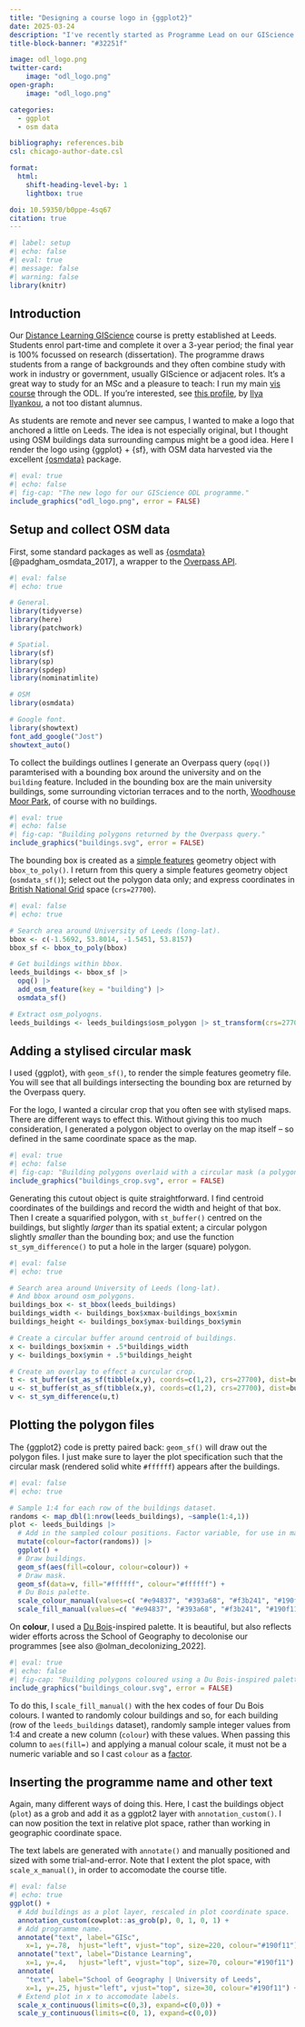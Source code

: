 ```yaml
---
title: "Designing a course logo in {ggplot2}"
date: 2025-03-24
description: "I've recently started as Programme Lead on our GIScience Distance Learning MSc. Naturally I spent some time playing around with logos. Here's my attempt using {ggplot2} + {sf}, data via {osmdata}. "
title-block-banner: "#32251f"

image: odl_logo.png
twitter-card: 
    image: "odl_logo.png"
open-graph: 
    image: "odl_logo.png"

categories:
  - ggplot
  - osm data

bibliography: references.bib
csl: chicago-author-date.csl

format:
  html:
    shift-heading-level-by: 1
    lightbox: true

doi: 10.59350/b0ppe-4sq67
citation: true
---
```


```r
#| label: setup
#| echo: false
#| eval: true
#| message: false
#| warning: false
library(knitr)
```

## Introduction

Our [Distance Learning GIScience](https://courses.leeds.ac.uk/d985/geographical-information-science-msc) course is pretty established at Leeds. Students enrol part-time and complete it over a 3-year period; the final year is 100% focussed on research (dissertation). The programme draws students from a range of backgrounds and they often combine study with work in industry or government, usually GIScience or adjacent roles. It's a great way to study for an MSc and a pleasure to teach: I run my main [vis course](../../../../../teaching) through the ODL. If you're interested, see [this profile](https://environment.leeds.ac.uk/geography-masters/dir-record/student-alumni-profiles/1651/ilya-ilyankou), by [Ilya Ilyankou](https://ilyankou.com/), a not too distant alumnus.      

As students are remote and never see campus, I wanted to make a logo that anchored a little on Leeds. The idea is not especially original, but I thought using OSM buildings data surrounding campus might be a good idea. Here I render the logo using {ggplot} + {sf}, with OSM data harvested via the excellent [{osmdata}](https://docs.ropensci.org/osmdata/) package.



```r
#| eval: true
#| echo: false
#| fig-cap: "The new logo for our GIScience ODL programme."
include_graphics("odl_logo.png", error = FALSE)
```

## Setup and collect OSM data

First, some standard packages as well as [{osmdata}](https://docs.ropensci.org/osmdata/) [@padgham_osmdata_2017], a wrapper to the [Overpass API](https://wiki.openstreetmap.org/wiki/Overpass_API).  


```r
#| eval: false
#| echo: true

# General. 
library(tidyverse)
library(here)
library(patchwork)

# Spatial.
library(sf)
library(sp)
library(spdep)
library(nominatimlite)

# OSM
library(osmdata)

# Google font.
library(showtext)
font_add_google("Jost")
showtext_auto()
```


To collect the buildings outlines I generate an Overpass query (`opq()`) paramterised with a bounding box around the university and on the `building` feature. Included in the bounding box are the main university buildings, some surrounding victorian terraces and to the north, [Woodhouse Moor Park](https://en.wikipedia.org/wiki/Woodhouse_Moor), of course with no buildings. 

```r
#| eval: true
#| echo: false
#| fig-cap: "Building polygons returned by the Overpass query."
include_graphics("buildings.svg", error = FALSE)
```


The bounding box is created as a [simple features](https://r-spatial.github.io/sf/) geometry object with `bbox_to_poly()`. I return from this query a simple features geometry object (`osmdata_sf()`); select out the polygon data only; and express coordinates  in [British National Grid](https://en.wikipedia.org/wiki/Ordnance_Survey_National_Grid) space (`crs=27700`).

```r
#| eval: false
#| echo: true

# Search area around University of Leeds (long-lat).
bbox <- c(-1.5692, 53.8014, -1.5451, 53.8157)
bbox_sf <- bbox_to_poly(bbox)

# Get buildings within bbox.
leeds_buildings <- bbox_sf |>
  opq() |>
  add_osm_feature(key = "building") |>
  osmdata_sf() 

# Extract osm_polyogns.
leeds_buildings <- leeds_buildings$osm_polygon |> st_transform(crs=27700)
```


## Adding a stylised circular mask

 I used {ggplot}, with `geom_sf()`, to render the simple features geometry file.  You will see that all buildings intersecting the bounding box are returned by the Overpass query. 
 
 For the logo, I wanted a circular crop that you often see with stylised maps.  There are different ways to effect this. Without giving this too much consideration, I generated a polygon object to overlay on the map itself -- so defined in the same coordinate space as the map. 

```r
#| eval: true
#| echo: false
#| fig-cap: "Building polygons overlaid with a circular mask (a polygon-with-a-hole)."
include_graphics("buildings_crop.svg", error = FALSE)
```


Generating this cutout object is quite straightforward. I find centroid coordinates of the buildings and record the width and height of that box. Then I create a squarified polygon, with `st_buffer()` centred on the buildings, but slightly *larger* than its spatial extent; a circular polygon slightly *smaller* than the bounding box; and use the function `st_sym_difference()` to put a hole in the larger (square) polygon.   

```r
#| eval: false
#| echo: true

# Search area around University of Leeds (long-lat).
# And bbox around osm_polygons.
buildings_box <- st_bbox(leeds_buildings)
buildings_width <- buildings_box$xmax-buildings_box$xmin
buildings_height <- buildings_box$ymax-buildings_box$ymin

# Create a circular buffer around centroid of buildings.
x <- buildings_box$xmin + .5*buildings_width
y <- buildings_box$ymin + .5*buildings_height

# Create an overlay to effect a curcular crop.
t <- st_buffer(st_as_sf(tibble(x,y), coords=c(1,2), crs=27700), dist=buildings_width*.51, endCapStyle="SQUARE")
u <- st_buffer(st_as_sf(tibble(x,y), coords=c(1,2), crs=27700), dist=buildings_width*.42)
v <- st_sym_difference(u,t)
```

## Plotting the polygon files

The {ggplot2} code is pretty paired back: `geom_sf()` will draw out the polygon files. I just make sure to layer the plot specification such that the circular mask (rendered solid white `#ffffff`) appears after the buildings. 

```r
#| eval: false
#| echo: true

# Sample 1:4 for each row of the buildings dataset.
randoms <- map_dbl(1:nrow(leeds_buildings), ~sample(1:4,1))
plot <- leeds_buildings |>
  # Add in the sampled colour positions. Factor variable, for use in manual scale.
  mutate(colour=factor(randoms)) |>
  ggplot() +
  # Draw buildings.
  geom_sf(aes(fill=colour, colour=colour)) +
  # Draw mask.
  geom_sf(data=v, fill="#ffffff", colour="#ffffff") +
  # Du Bois palette.
  scale_colour_manual(values=c( "#e94837", "#393a68", "#f3b241", "#190f11"), guide="none") +
  scale_fill_manual(values=c( "#e94837", "#393a68", "#f3b241", "#190f11"), guide="none") 
```


On **colour**,  I used a [Du Bois](https://www.smithsonianmag.com/history/first-time-together-and-color-book-displays-web-du-bois-visionary-infographics-180970826/)-inspired palette. It is beautiful, but also reflects wider efforts across the School of Geography to decolonise our programmes [see also @olman_decolonizing_2022]. 

```r
#| eval: true
#| echo: false
#| fig-cap: "Building polygons coloured using a Du Bois-inspired palette."
include_graphics("buildings_colour.svg", error = FALSE)
```

To do this, I `scale_fill_manual()` with the hex codes of four Du Bois colours.  I wanted to randomly colour buildings and so, for each building (row of the `leeds_buildings` dataset), randomly sample integer values from 1:4 and create a new column (`colour`) with these values. When passing this column to `aes(fill=)` and applying a manual colour scale, it must not be a numeric variable and so I cast `colour` as a [factor](https://r4ds.had.co.nz/factors.html).

## Inserting the programme name and other text

Again, many different ways of doing this. Here, I cast the  buildings object (`plot`) as a grob and add it as a ggplot2 layer with `annotation_custom()`. I can now position the text in relative plot space, rather than working in geographic coordinate space. 

The text labels are generated with `annotate()` and manually positioned and sized with some trial-and-error. Note that I extent the plot space, with `scale_x_manual()`, in order to accomodate the course title. 

```r
#| eval: false
#| echo: true
ggplot() +
  # Add buildings as a plot layer, rescaled in plot coordinate space.
  annotation_custom(cowplot::as_grob(p), 0, 1, 0, 1) +
  # Add programme name.
  annotate("text", label="GISc",
    x=1, y=.78,  hjust="left", vjust="top", size=220, colour="#190f11") +
  annotate("text", label="Distance Learning", 
    x=1, y=.4,   hjust="left", vjust="top", size=70, colour="#190f11") +
  annotate(
    "text", label="School of Geography | University of Leeds",  
    x=1, y=.25, hjust="left", vjust="top", size=30, colour="#190f11") +
  # Extend plot in x to accomodate labels.
  scale_x_continuous(limits=c(0,3), expand=c(0,0)) +
  scale_y_continuous(limits=c(0, 1), expand=c(0,0)) 
```